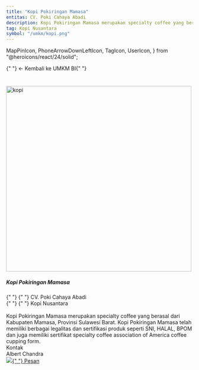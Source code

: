 ```yaml
---
title: "Kopi Pokiringan Mamasa"
entitas: CV. Poki Cahaya Abadi
description: Kopi Pokiringan Mamasa merupakan specialty coffee yang berasal dari Kabupaten Mamasa, Provinsi Sulawesi Barat. Kopi Pokiringan Mamasa telah memiliki berbagai legalitas dan sertifikasi produk seperti SNI, HALAL, BPOM dan juga memiliki sertifikat specialty coffee association of America coffee cupping form.
tag: Kopi Nusantara
symbol: "/umkm/kopi.png"
---
```


  MapPinIcon,
  PhoneArrowDownLeftIcon,
  TagIcon,
  UserIcon,
} from "@heroicons/react/24/solid";

<Link
  className="text-sm font-semibold text-gray-400 hover:text-gray-600"
  href="/wisata/umkm"
>
  {" "}
  ← Kembali ke UMKM BI{" "}
</Link>

#

<div className="mx-auto mb-6 max-w-screen-lg border-b border-gray-400 border-opacity-20">
  <div className="xs:grid-cols-1 mb-3 grid grid-cols-1 gap-x-2 gap-y-10 sm:grid-cols-1 md:grid-cols-1 lg:grid-cols-3 xl:grid-cols-3 xl:gap-x-2">
    <div className="text-center ">
      <Image
        src="/umkm/kopi1.png"
        width="500"
        height="500"
        alt="kopi"
        className="inline-flex"
      />
    </div>
    <div className="col-span-2">
      <div className="px-4 py-0">
        <h5 className="xs:text-lg mb-0 text-lg font-bold tracking-tight text-gray-900 dark:text-white sm:text-lg md:text-2xl lg:text-2xl xl:text-2xl">
          Kopi Pokiringan Mamasa
        </h5>
        <div className="xs:grid-cols-1 mb-1 grid grid-cols-1 items-center justify-between align-middle sm:grid-cols-1 md:grid-cols-1 lg:grid-cols-2 xl:grid-cols-2">
          <div className="text-md font-normal opacity-80">
            {" "}
            <UserIcon className="mr-1 inline-flex h-4 w-4 flex-shrink-0 align-middle opacity-80" />{" "}
            CV. Poki Cahaya Abadi
          </div>
          <div className="text-md font-normal opacity-80">
            {" "}
            <TagIcon className="mr-1 inline-flex h-4 w-4 flex-shrink-0 align-middle opacity-80" />{" "}
            Kopi Nusantara
          </div>
        </div>
        <div className="mb-1 flex items-center justify-between align-middle">
          <div className="text-md text-justify font-normal opacity-80">
            <br />
            Kopi Pokiringan Mamasa merupakan specialty coffee yang berasal dari Kabupaten
            Mamasa, Provinsi Sulawesi Barat. Kopi Pokiringan Mamasa telah memiliki
            berbagai legalitas dan sertifikasi produk seperti SNI, HALAL, BPOM dan
            juga memiliki sertifikat specialty coffee association of America coffee
            cupping form.
            <br />
          </div>
        </div>
      </div>
    </div>
  </div>
</div>

<div className="ext-lg justify-center rounded-2xl bg-gray-100 px-8 py-4 font-bold text-gray-600">
  Kontak
  <div className="flex items-center text-sm font-normal opacity-80">
    Albert Chandra
  </div>
  <div className="mb-1 mt-2 grid grid-cols-1 items-center justify-between align-middle">
    <div className="mt-2">
      <a
        href="https://wa.me/6282175746976"
        className="inline-flex items-center rounded bg-green-500 px-3 py-2 text-center text-sm font-medium text-white hover:bg-green-600 focus:outline-none focus:ring-4 focus:ring-gray-300"
      >
        <span>
          <img
            src="https://upload.wikimedia.org/wikipedia/commons/thumb/5/5e/WhatsApp_icon.png/598px-WhatsApp_icon.png"
            className="inline-flex h-5  w-5"
          />{" "}
          Pesan
        </span>
        <style jsx>{`
          span {
            padding: 0;
            mask-image: linear-gradient(
              60deg,
              black 25%,
              rgba(0, 0, 0, 0.2) 50%,
              black 75%
            );
            mask-size: 400%;
            mask-position: 0%;
          }
          span:hover {
            mask-position: 100%;
            transition: mask-position 1s ease, -webkit-mask-position 1s ease;
          }
        `}</style>
      </a>
    </div>
  </div>
</div>
